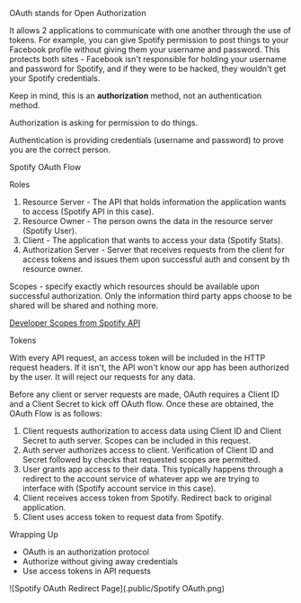 OAuth stands for Open Authorization

It allows 2 applications to communicate with one another through the use of tokens.
For example, you can give Spotify permission to post things to your Facebook profile without giving them your username and password.
This protects both sites - Facebook isn't responsible for holding your username and password for Spotify, and if they were to be hacked, they wouldn't get your Spotify credentials.

Keep in mind, this is an **authorization** method, not an authentication method.

Authorization is asking for permission to do things.

Authentication is providing credentials (username and password) to prove you are the correct person.

Spotify OAuth Flow

Roles

1. Resource Server - The API that holds information the application wants to access (Spotify API in this case).
2. Resource Owner - The person owns the data in the resource server (Spotify User).
3. Client - The application that wants to access your data (Spotify Stats).
4. Authorization Server - Server that receives requests from the client for access tokens and issues them upon successful auth and consent by th resource owner.

Scopes - specify exactly which resources should be available upon successful authorization.
Only the information third party apps choose to be shared will be shared and nothing more.

[Developer Scopes from Spotify API](https://developer.spotify.com/documentation/web-api/concepts/scopes)

Tokens

With every API request, an access token will be included in the HTTP request headers. If it isn't, the API won't know our app has been authorized by the user.
It will reject our requests for any data.

Before any client or server requests are made, OAuth requires a Client ID and a Client Secret to kick off OAuth flow.
Once these are obtained, the OAuth Flow is as follows:

1. Client requests authorization to access data using Client ID and Client Secret to auth server. Scopes can be included in this request.
2. Auth server authorizes access to client. Verification of Client ID and Secret followed by checks that requested scopes are permitted.
3. User grants app access to their data. This typically happens through a redirect to the account service of whatever app we are trying to interface with (Spotify account service in this case).
4. Client receives access token from Spotify. Redirect back to original application.
5. Client uses access token to request data from Spotify.

Wrapping Up

- OAuth is an authorization protocol
- Authorize without giving away credentials
- Use access tokens in API requests

![Spotify OAuth Redirect Page](.public/Spotify OAuth.png)
